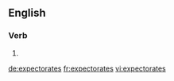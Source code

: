 ==English==

===Verb===
{{head|en}}

# {{en-third-person singular of|expectorate}}

[[de:expectorates]]
[[fr:expectorates]]
[[vi:expectorates]]